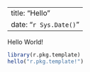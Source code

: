 
---
title: "Hello"
date: "`r Sys.Date()`"
---

Hello World!

```r
library(r.pkg.template)
hello("r.pkg.template!")
```
